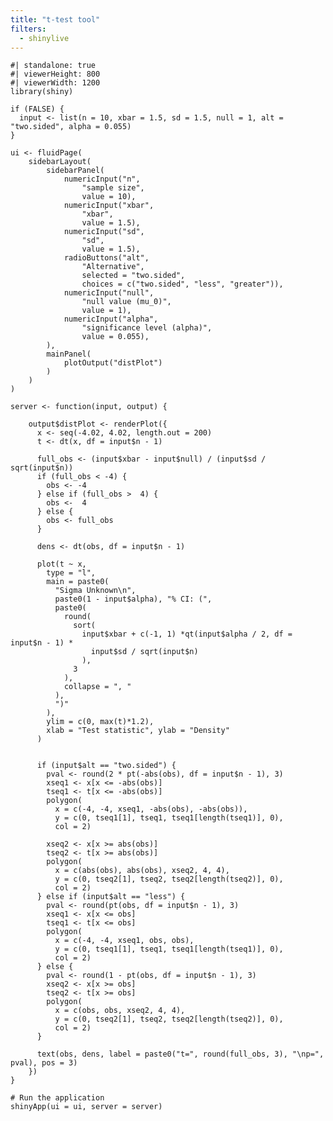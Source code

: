```yaml
---
title: "t-test tool"
filters:
  - shinylive
---
```


```shinylive-r
#| standalone: true
#| viewerHeight: 800
#| viewerWidth: 1200
library(shiny)

if (FALSE) {
  input <- list(n = 10, xbar = 1.5, sd = 1.5, null = 1, alt = "two.sided", alpha = 0.055)
}

ui <- fluidPage(
    sidebarLayout(
        sidebarPanel(
            numericInput("n",
                "sample size",
                value = 10),
            numericInput("xbar",
                "xbar",
                value = 1.5),
            numericInput("sd",
                "sd",
                value = 1.5),
            radioButtons("alt",
                "Alternative",
                selected = "two.sided",
                choices = c("two.sided", "less", "greater")),
            numericInput("null",
                "null value (mu_0)",
                value = 1),
            numericInput("alpha",
                "significance level (alpha)",
                value = 0.055),
        ),
        mainPanel(
            plotOutput("distPlot")
        )
    )
)

server <- function(input, output) {
    
    output$distPlot <- renderPlot({
      x <- seq(-4.02, 4.02, length.out = 200)
      t <- dt(x, df = input$n - 1)

      full_obs <- (input$xbar - input$null) / (input$sd / sqrt(input$n))
      if (full_obs < -4) {
        obs <- -4
      } else if (full_obs >  4) {
        obs <-  4
      } else {
        obs <- full_obs
      }

      dens <- dt(obs, df = input$n - 1)
      
      plot(t ~ x,
        type = "l",
        main = paste0(
          "Sigma Unknown\n",
          paste0(1 - input$alpha), "% CI: (", 
          paste0(
            round(
              sort(
                input$xbar + c(-1, 1) *qt(input$alpha / 2, df = input$n - 1) *
                  input$sd / sqrt(input$n)
                ),
              3
            ),
            collapse = ", "
          ),
          ")"
        ),
        ylim = c(0, max(t)*1.2),
        xlab = "Test statistic", ylab = "Density"
      )
      

      if (input$alt == "two.sided") {
        pval <- round(2 * pt(-abs(obs), df = input$n - 1), 3)
        xseq1 <- x[x <= -abs(obs)]
        tseq1 <- t[x <= -abs(obs)]
        polygon(
          x = c(-4, -4, xseq1, -abs(obs), -abs(obs)),
          y = c(0, tseq1[1], tseq1, tseq1[length(tseq1)], 0),
          col = 2)

        xseq2 <- x[x >= abs(obs)]
        tseq2 <- t[x >= abs(obs)]
        polygon(
          x = c(abs(obs), abs(obs), xseq2, 4, 4),
          y = c(0, tseq2[1], tseq2, tseq2[length(tseq2)], 0),
          col = 2)
      } else if (input$alt == "less") {
        pval <- round(pt(obs, df = input$n - 1), 3)
        xseq1 <- x[x <= obs]
        tseq1 <- t[x <= obs]
        polygon(
          x = c(-4, -4, xseq1, obs, obs),
          y = c(0, tseq1[1], tseq1, tseq1[length(tseq1)], 0),
          col = 2)
      } else {
        pval <- round(1 - pt(obs, df = input$n - 1), 3)
        xseq2 <- x[x >= obs]
        tseq2 <- t[x >= obs]
        polygon(
          x = c(obs, obs, xseq2, 4, 4),
          y = c(0, tseq2[1], tseq2, tseq2[length(tseq2)], 0),
          col = 2)
      }

      text(obs, dens, label = paste0("t=", round(full_obs, 3), "\np=", pval), pos = 3)
    })
}

# Run the application 
shinyApp(ui = ui, server = server)
```


